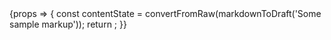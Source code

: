 

<Meta title='Core/WysiwygEditor' component={WysiwygEditor} />

<Canvas>
    <Story name='Default'>
        {props => {
            const contentState = convertFromRaw(markdownToDraft('Some sample markup'));
            return <WysiwygEditor editorState={EditorState.createWithContent(contentState)} />;
        }}
    </Story>
</Canvas>
